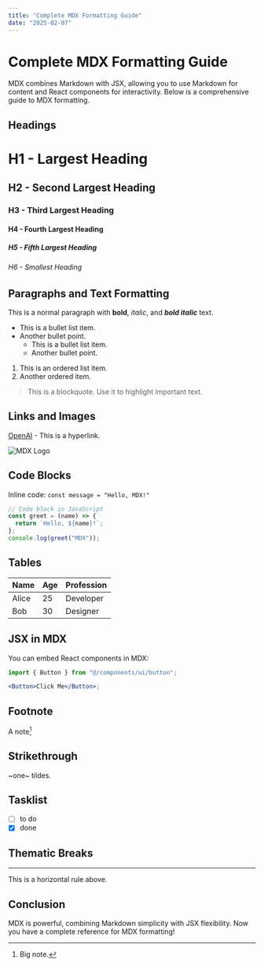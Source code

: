 ```yaml
---
title: "Complete MDX Formatting Guide"
date: "2025-02-07"
---
```


# Complete MDX Formatting Guide

MDX combines Markdown with JSX, allowing you to use Markdown for content and React components for interactivity. Below is a comprehensive guide to MDX formatting.

## Headings

# H1 - Largest Heading

## H2 - Second Largest Heading

### H3 - Third Largest Heading

#### H4 - Fourth Largest Heading

##### H5 - Fifth Largest Heading

###### H6 - Smallest Heading

## Paragraphs and Text Formatting

This is a normal paragraph with **bold**, _italic_, and **_bold italic_** text.

- This is a bullet list item.
- Another bullet point.
  - This is a bullet list item.
  - Another bullet point.

1. This is an ordered list item.
2. Another ordered item.

> This is a blockquote. Use it to highlight important text.

## Links and Images

[OpenAI](https://openai.com) - This is a hyperlink.

![MDX Logo](https://images.seeklogo.com/logo-png/36/1/mdx-logo-png_seeklogo-363279.png?v=1957915292241580576)

## Code Blocks

Inline code: `const message = "Hello, MDX!"`

```js:example.js
// Code block in JavaScript
const greet = (name) => {
  return `Hello, ${name}!`;
};
console.log(greet("MDX"));
```

## Tables

| Name  | Age | Profession |
| ----- | --- | ---------- |
| Alice | 25  | Developer  |
| Bob   | 30  | Designer   |

## JSX in MDX

You can embed React components in MDX:

```jsx:example.jsx
import { Button } from "@/components/ui/button";

<Button>Click Me</Button>;
```

## Footnote

A note[^1]

[^1]: Big note.

## Strikethrough

~one~ tildes.

## Tasklist

- [ ] to do
- [x] done

## Thematic Breaks

---

This is a horizontal rule above.

## Conclusion

MDX is powerful, combining Markdown simplicity with JSX flexibility. Now you have a complete reference for MDX formatting!
